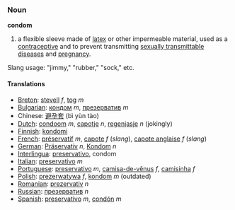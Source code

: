 ===Noun===
'''condom'''

# a flexible sleeve made of [[latex]] or other impermeable material, used as a [[contraceptive]] and to prevent transmitting [[sexually transmittable disease]]s and [[pregnancy]].
Slang usage: "jimmy," "rubber," "sock," etc.

====Translations====
*[[Breton]]: [[stevell]] ''f'', [[tog]] ''m''
*[[Bulgarian]]: [[кондом]] ''m'', [[презерватив]] ''m''
*Chinese: [[避孕套]] (bì yùn tào)
*[[Dutch]]: [[condoom]] ''m'', [[capotje]] ''n'', [[regenjasje]] ''n'' (jokingly)
*[[Finnish]]: [[kondomi]]
*[[French]]: [[préservatif]] ''m'', [[capote]] ''f'' (''slang''), [[capote anglaise]] ''f'' (''slang'')
*[[German]]: [[Präservativ]] ''n'', [[Kondom]] ''n''
*[[Interlingua]]: [[preservativo]], condom
*[[Italian]]: [[preservativo]] ''m''
*[[Portuguese]]: [[preservativo]] ''m'', [[camisa-de-vênus]] ''f'', [[camisinha]] ''f''
*[[Polish]]: [[prezerwatywa]] ''f'', [[kondom]] ''m'' (outdated)
*[[Romanian]]: [[prezervativ]] ''n''
*[[Russian]]: [[презерватив]] ''n''
*[[Spanish]]: [[preservativo]] ''m'', [[condón]] ''m''